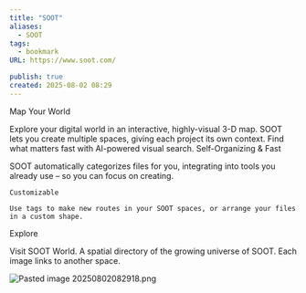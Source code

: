 ```yaml
---
title: "SOOT"
aliases:
  - SOOT
tags:
  - bookmark
URL: https://www.soot.com/

publish: true
created: 2025-08-02 08:29
---
```




Map Your World

Explore your digital world in an interactive, highly-visual 3-D map. SOOT lets you create multiple spaces, giving each project its own context. Find what matters fast with AI-powered visual search.
Self-Organizing & Fast

SOOT automatically categorizes files for you, integrating into tools you already use – so you can focus on creating.

    Customizable

    Use tags to make new routes in your SOOT spaces, or arrange your files in a custom shape. 

Explore

Visit SOOT World. A spatial directory of the growing universe of SOOT. Each image links to another space.

<img src="/images/Pasted image 20250802082918.png" alt="Pasted image 20250802082918.png" className="max-w-full h-auto border border-gray-700 my-3 rounded" />
